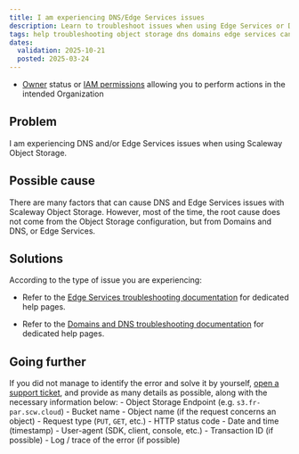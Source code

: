 ```yaml
---
title: I am experiencing DNS/Edge Services issues
description: Learn to troubleshoot issues when using Edge Services or DNS with Scaleway Object Storage.
tags: help troubleshooting object storage dns domains edge services cannot does not work
dates:
  validation: 2025-10-21
  posted: 2025-03-24
---
```



<Requirements />

- [Owner](/iam/concepts/#owner) status or [IAM permissions](/iam/concepts/#permission) allowing you to perform actions in the intended Organization

## Problem

I am experiencing DNS and/or Edge Services issues when using Scaleway Object Storage.

## Possible cause

There are many factors that can cause DNS and Edge Services issues with Scaleway Object Storage. However, most of the time, the root cause does not come from the Object Storage configuration, but from Domains and DNS, or Edge Services.

## Solutions

According to the type of issue you are experiencing: 

- Refer to the [Edge Services troubleshooting documentation](/edge-services/troubleshooting/) for dedicated help pages.

- Refer to the [Domains and DNS troubleshooting documentation](/domains-and-dns/troubleshooting/) for dedicated help pages.

## Going further

If you did not manage to identify the error and solve it by yourself, [open a support ticket](/account/how-to/open-a-support-ticket/), and provide as many details as possible, along with the necessary information below:
    - Object Storage Endpoint (e.g. `s3.fr-par.scw.cloud`)
    - Bucket name
    - Object name (if the request concerns an object)
    - Request type (`PUT`, `GET`, etc.)
    - HTTP status code
    - Date and time (timestamp)
    - User-agent (SDK, client, console, etc.)
    - Transaction ID (if possible)
    - Log / trace of the error (if possible)